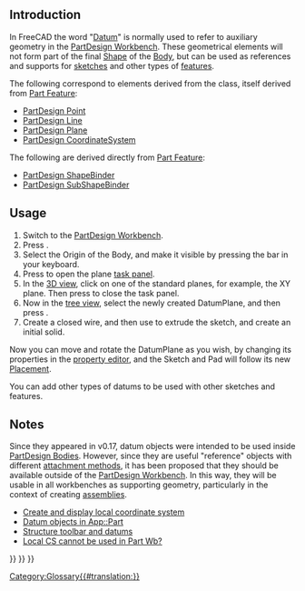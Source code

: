 <languages/>

== Introduction ==

In FreeCAD the word "[[Datum|Datum]]" is normally used to refer to auxiliary geometry in the [[PartDesign_Workbench|PartDesign Workbench]]. These geometrical elements will not form part of the final [[Shape|Shape]] of the [[Body|Body]], but can be used as references and supports for [[Sketch|sketches]] and other types of [[Feature|features]].

The following correspond to elements derived from the {{incode|Part::Datum}} class, itself derived from [[Part_Feature|Part Feature]]:
* [[PartDesign_Point|PartDesign Point]]
* [[PartDesign_Line|PartDesign Line]]
* [[PartDesign_Plane|PartDesign Plane]]
* [[PartDesign_CoordinateSystem|PartDesign CoordinateSystem]]

The following are derived directly from [[Part_Feature|Part Feature]]:
* [[PartDesign_ShapeBinder|PartDesign ShapeBinder]]
* [[PartDesign_SubShapeBinder|PartDesign SubShapeBinder]]

==Usage==

# Switch to the [[PartDesign_Workbench|PartDesign Workbench]].
# Press {{Button|[[File:PartDesign_Body.svg|16px]] [[PartDesign_Body|PartDesign Body]]}}.
# Select the Origin of the Body, and make it visible by pressing the {{KEY|Space}} bar in your keyboard.
# Press {{Button|[[File:PartDesign_Plane.svg|16px]] [[PartDesign_Plane|PartDesign Plane]]}} to open the plane [[task_panel|task panel]].
# In the [[3D_view|3D view]], click on one of the standard planes, for example, the XY plane. Then press {{Button|OK}} to close the task panel.
# Now in the [[tree_view|tree view]], select the newly created DatumPlane, and then press {{Button|[[File:PartDesign_NewSketch.svg|16px]] [[PartDesign_NewSketch|PartDesign NewSketch]]}}.
# Create a closed wire, and then use {{Button|[[File:PartDesign_Pad.svg|16px]] [[PartDesign_Pad|PartDesign Pad]]}} to extrude the sketch, and create an initial solid.

Now you can move and rotate the DatumPlane as you wish, by changing its properties in the [[property_editor|property editor]], and the Sketch and Pad will follow its new [[Placement|Placement]].

You can add other types of datums to be used with other sketches and features.

== Notes ==

Since they appeared in v0.17, datum objects were intended to be used inside [[PartDesign_Body|PartDesign Bodies]]. However, since they are useful "reference" objects with different [[Part_EditAttachment|attachment methods]], it has been proposed that they should be available outside of the [[PartDesign_Workbench|PartDesign Workbench]]. In this way, they will be usable in all workbenches as supporting geometry, particularly in the context of creating [[Assembly|assemblies]].
* [https://forum.freecad.org/viewtopic.php?f=10&t=2604 Create and display local coordinate system]
* [https://forum.freecad.org/viewtopic.php?f=22&t=33654 Datum objects in App::Part]
* [https://forum.freecad.org/viewtopic.php?t=42759 Structure toolbar and datums]
* [https://forum.freecad.org/viewtopic.php?f=3&t=42960 Local CS cannot be used in Part Wb?]

{{PartDesign Tools navi{{#translation:}}}}
{{Document objects navi{{#translation:}}}}
{{Userdocnavi{{#translation:}}}}
[[Category:Glossary{{#translation:}}]]